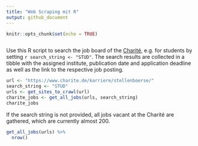 ```yaml
---
title: "Web Scraping mit R"
output: github_document
---
```


```r
knitr::opts_chunk$set(echo = TRUE)
```

```r
```

Use this R script to search the job board of the [Charité](https://www.charite.de/karriere/stellenboerse/), e.g. for students by setting `r search_string <- "STUD"`.
The search results are collected in a tibble with the assigned institute, publication date and application deadline as well as the link to the respective job posting.

```r
url <- "https://www.charite.de/karriere/stellenboerse/"
search_string <- "STUD"
urls <- get_sites_to_crawl(url)
charite_jobs <- get_all_jobs(urls, search_string)
charite_jobs
```

If the search string is not provided, all jobs vacant at the Charité are gathered, which are currently almost 200. 

```r
get_all_jobs(urls) %>%
  nrow()
```

